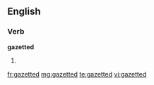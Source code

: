 ==English==

===Verb===
'''gazetted'''

# {{past of|[[gazette]]}}

[[fr:gazetted]]
[[mg:gazetted]]
[[te:gazetted]]
[[vi:gazetted]]